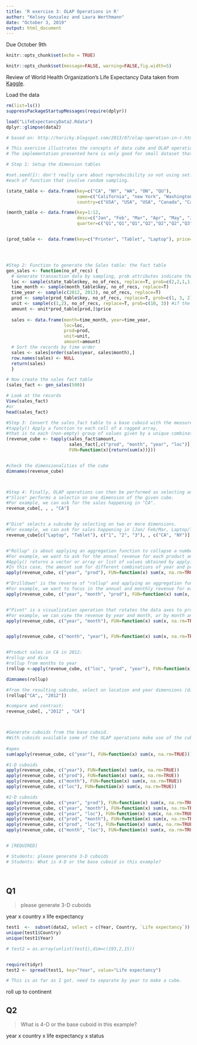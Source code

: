 ```yaml
---
title: 'R exercise 3: OLAP Operations in R'
author: "Kelsey Gonzalez and Laura Werthmann"
date: "October 3, 2019"
output: html_document
---
```

Due October 9th
```r
knitr::opts_chunk$set(echo = TRUE)
```

```r
knitr::opts_chunk$set(message=FALSE, warning=FALSE,fig.width=5)
```

Review of World Health Organization's Life Expectancy Data taken from [Kaggle](https://www.kaggle.com/kumarajarshi/life-expectancy-who).

Load the data 
```r
rm(list=ls())
suppressPackageStartupMessages(require(dplyr))

load("LifeExpectancyData2.Rdata")
dplyr::glimpse(data2)
```


```r
# based on: http://horicky.blogspot.com/2013/07/olap-operation-in-r.html

# This exercise illustrates the concepts of data cube and OLAP operations
# The implementation presented here is only good for small dataset that can be fit in to the memory of a computer.

# Step 1: Setup the dimension tables

#set.seed(1): don't really care about reproducibility so not using set.seed(). If we do care about reproducibility, we will set.seed() for 
#each of function that involve random sampling.  

(state_table <- data.frame(key=c("CA", "NY", "WA", "ON", "QU"),
                           name=c("California", "new York", "Washington", "Ontario", "Quebec"),
                           country=c("USA", "USA", "USA", "Canada", "Canada")))

(month_table <- data.frame(key=1:12,
                           desc=c("Jan", "Feb", "Mar", "Apr", "May", "Jun", "Jul", "Aug", "Sep", "Oct", "Nov", "Dec"),
                           quarter=c("Q1","Q1","Q1","Q2","Q2","Q2","Q3","Q3","Q3","Q4","Q4","Q4")))


(prod_table <-  data.frame(key=c("Printer", "Tablet", "Laptop"), price=c(225, 570, 1120)))




#Step 2: Function to generate the Sales table: the fact table
gen_sales <- function(no_of_recs) {
  # Generate transaction data by sampling, prob attributes indicate the change for the levels of a factor to be sampled
  loc <- sample(state_table$key, no_of_recs, replace=T, prob=c(2,2,1,1,1))
  time_month <- sample(month_table$key, no_of_recs, replace=T)
  time_year <- sample(c(2012, 2013), no_of_recs, replace=T)
  prod <- sample(prod_table$key, no_of_recs, replace=T, prob=c(1, 3, 2))
  unit <- sample(c(1,2), no_of_recs, replace=T, prob=c(10, 3)) #if the chance for '1' to be sampled is 10, then the chance for '2' to be sampled is 3.
  amount <- unit*prod_table[prod,]$price
  
  sales <- data.frame(month=time_month, year=time_year,
                      loc=loc, 
                      prod=prod,
                      unit=unit,
                      amount=amount)
  # Sort the records by time order
  sales <- sales[order(sales$year, sales$month),]
  row.names(sales) <- NULL
  return(sales)
  }

# Now create the sales fact table
(sales_fact <- gen_sales(500))

# Look at the records
View(sales_fact)
#or
head(sales_fact)

#Step 3: Convert the sales_fact table to a base cuboid with the measure=amount, which is a 4-D array. 
#tapply() Apply a function to each cell of a ragged array, 
#that is to each (non-empty) group of values given by a unique combination of the levels of certain factors.
(revenue_cube <- tapply(sales_fact$amount, 
                        sales_fact[,c("prod", "month", "year", "loc")], 
                        FUN=function(x){return(sum(x))}))


#check the dimensionalities of the cube
dimnames(revenue_cube)



#Step 4: Finally, OLAP operations can then be performed as selecting and/or aggregating segments in the 4-D array. 
#"Slice" performs a selectin on one dimension of the given cube. 
#For example, we can ask for the sales happening in "CA".
revenue_cube[, , , "CA"]


#"Dice" selects a subcube by selecting on two or more dimensions.  
#For example, we can ask for sales happening in [Jan/ Feb/Mar, Laptop/Tablet, CA/NY].
revenue_cube[c("Laptop", "Tablet"), c("1", "2", "3"), , c("CA", "NY")]


#"Rollup" is about applying an aggregation function to collapse a number of dimensions. 
#For example, we want to ask for the annual revenue for each product and collapse the location dimension (ie: we don't care where we sold our product).  
#Apply() returns a vector or array or list of values obtained by applying a function to margins of an array or matrix.
#In this case, the amount sum for different combinations of year and prod are computed
apply(revenue_cube, c("year", "prod"), FUN=function(x) sum(x, na.rm=TRUE))

#"Drilldown" is the reverse of "rollup" and applying an aggregation function to a finer level of granularity.  
#For example, we want to focus in the annual and monthly revenue for each product and collapse the location dimension (i.e.,: we don't care where we sold our product).
apply(revenue_cube, c("year", "month", "prod"), FUN=function(x) sum(x, na.rm=TRUE))


#"Pivot" is a visualization operation that rotates the data axes to provide an alternative data presentation.  
#For example, we can view the revenue by year and month, or by month and year.
apply(revenue_cube, c("year", "month"), FUN=function(x) sum(x, na.rm=TRUE))


apply(revenue_cube, c("month", "year"), FUN=function(x) sum(x, na.rm=TRUE))


#Product sales in CA in 2012: 
#rollup and dice
#rollup from months to year
(rollup <-apply(revenue_cube, c("loc", "prod", "year"), FUN=function(x) sum(x, na.rm=TRUE)))

dimnames(rollup)

#from the resulting subcube, select on location and year dimensions (dice)
(rollup["CA",, "2012"])

#compare and contrast: 
revenue_cube[, ,"2012" , "CA"]



#Generate cuboids from the base cuboid. 
#With cuboids available some of the OLAP operations make use of the cuboids that have already been computed. 
  
#apex
sum(apply(revenue_cube, c("year"), FUN=function(x) sum(x, na.rm=TRUE)))

#1-D cuboids
apply(revenue_cube, c("year"), FUN=function(x) sum(x, na.rm=TRUE))
apply(revenue_cube, c("prod"), FUN=function(x) sum(x, na.rm=TRUE))
apply(revenue_cube, c("month"), FUN=function(x) sum(x, na.rm=TRUE))
apply(revenue_cube, c("loc"), FUN=function(x) sum(x, na.rm=TRUE))

#2-D cuboids
apply(revenue_cube, c("year", "prod"), FUN=function(x) sum(x, na.rm=TRUE))
apply(revenue_cube, c("year", "month"), FUN=function(x) sum(x, na.rm=TRUE))
apply(revenue_cube, c("year", "loc"), FUN=function(x) sum(x, na.rm=TRUE))
apply(revenue_cube, c("prod", "month"), FUN=function(x) sum(x, na.rm=TRUE))
apply(revenue_cube, c("prod", "loc"), FUN=function(x) sum(x, na.rm=TRUE))
apply(revenue_cube, c("month", "loc"), FUN=function(x) sum(x, na.rm=TRUE))


# [REQUIRED]

# Students: please generate 3-D cuboids
# Students: What is 4-D or the base cuboid in this example?
  
  

```


## Q1
>please generate 3-D cuboids


year x country x life expectancy 

```r
test1  <-  subset(data2, select = c(Year, Country, `Life expectancy`))
unique(test1$Country)
unique(test1$Year)

# test2 = as.array(unlist(test1),dim=c(193,2,15))


require(tidyr)
test2 <- spread(test1, key="Year", value="Life expectancy")

# This is as far as I got. need to separate by year to make a cube.
```



roll up to continent 


##  Q2
>What is 4-D or the base cuboid in this example?

year x country x life expectancy x status 

